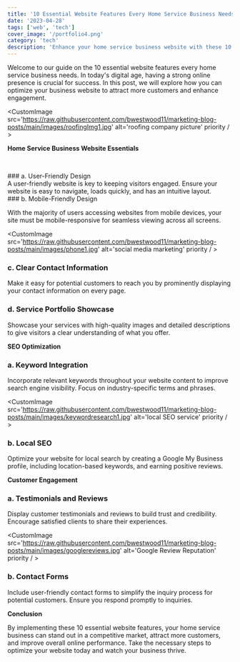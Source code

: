 ```yaml
---
title: '10 Essential Website Features Every Home Service Business Needs'
date: '2023-04-28'
tags: ['web', 'tech']
cover_image: '/portfolio4.png'
category: 'tech'
description: 'Enhance your home service business website with these 10 essential features. Improve user experience, boost SEO, and attract more customers.'
---
```


Welcome to our guide on the 10 essential website features every home service business needs. In today's digital age, having a strong online presence is crucial for success. In this post, we will explore how you can optimize your business website to attract more customers and enhance engagement.

<CustomImage src='https://raw.githubusercontent.com/bwestwood11/marketing-blog-posts/main/images/roofingImg1.jpg' alt='roofing company picture' priority / >

 **Home Service Business Website Essentials**
<p>&nbsp</p>
 ### a. User-Friendly Design
<br/>
A user-friendly website is key to keeping visitors engaged. Ensure your website is easy to navigate, loads quickly, and has an intuitive layout.
<br/>
### b. Mobile-Friendly Design

With the majority of users accessing websites from mobile devices, your site must be mobile-responsive for seamless viewing across all screens.

<CustomImage src='https://raw.githubusercontent.com/bwestwood11/marketing-blog-posts/main/images/phone1.jpg' alt='social media marketing' priority / >

### c. Clear Contact Information

Make it easy for potential customers to reach you by prominently displaying your contact information on every page.

### d. Service Portfolio Showcase

Showcase your services with high-quality images and detailed descriptions to give visitors a clear understanding of what you offer.

**SEO Optimization**

### a. Keyword Integration

Incorporate relevant keywords throughout your website content to improve search engine visibility. Focus on industry-specific terms and phrases.

<CustomImage src='https://raw.githubusercontent.com/bwestwood11/marketing-blog-posts/main/images/keywordresearch1.jpg' alt='local SEO service' priority / >

### b. Local SEO

Optimize your website for local search by creating a Google My Business profile, including location-based keywords, and earning positive reviews.

**Customer Engagement**

### a. Testimonials and Reviews

Display customer testimonials and reviews to build trust and credibility. Encourage satisfied clients to share their experiences.

<CustomImage src='https://raw.githubusercontent.com/bwestwood11/marketing-blog-posts/main/images/googlereviews.jpg' alt='Google Review Reputation' priority / >

### b. Contact Forms

Include user-friendly contact forms to simplify the inquiry process for potential customers. Ensure you respond promptly to inquiries.

**Conclusion**

By implementing these 10 essential website features, your home service business can stand out in a competitive market, attract more customers, and improve overall online performance. Take the necessary steps to optimize your website today and watch your business thrive.